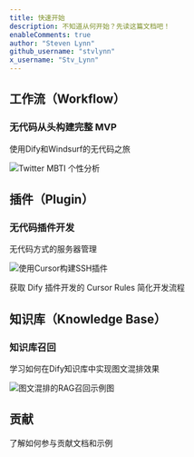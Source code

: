 ```yaml
---
title: 快速开始
description: 不知道从何开始？先读这篇文档吧！
enableComments: true
author: "Steven Lynn"
github_username: "stvlynn"
x_username: "Stv_Lynn"
---
```


## 工作流（Workflow）

### 无代码从头构建完整 MVP

<Cards>
   <Card 
    href="./workflow/twitter-mbti-receipt" 
    title="构建MVP：前端与后端"
  >
  <p>使用Dify和Windsurf的无代码之旅</p>
    <img src="https://s2.loli.net/2025/05/12/bDNACQq2Stp4L76.png" alt="Twitter MBTI 个性分析" />
    </Card>
</Cards>

## 插件（Plugin）

### 无代码插件开发
<Cards>
   <Card 
    href="./plugin/ssh-plugin-vibe-coding" 
    title="使用Cursor构建SSH插件"
  >
  <p>无代码方式的服务器管理</p>
    <img src="https://s2.loli.net/2025/05/12/zK7URIC6a5Fk3Yt.png" alt="使用Cursor构建SSH插件" />
    </Card>
    <Card 
    href="./plugin/cursor-rules" 
    title="Dify 插件开发的 Cursor Rules"
  >
  <p>获取 Dify 插件开发的 Cursor Rules 简化开发流程</p>
    </Card>
</Cards>


## 知识库（Knowledge Base）

### 知识库召回
<Cards>
   <Card 
    href="./knowledge-base/image-retrieval" 
    title="图文知识库如何输出图片内容"
  >
  <p>学习如何在Dify知识库中实现图文混排效果</p>
    <img src="https://s2.loli.net/2025/05/18/Ew1DeZxc7VAqt6K.png" alt="图文混排的RAG召回示例图" />
    </Card>
</Cards>

## 贡献

<Cards>
   <Card 
    href="./contributing" 
    title="如何为Hello Dify做贡献"
  >
  <p>了解如何参与贡献文档和示例</p>
    </Card>
</Cards>